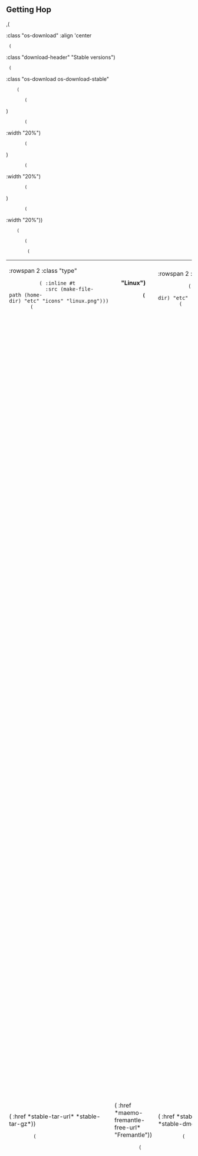 == Getting Hop ==

,(<DIV> :class "os-download" :align 'center
  (<DIV> :class "download-header" "Stable versions")
  (<TABLE> :class "os-download os-download-stable"
     (<COLGROUP> 
        (<COL>)
        (<COL> :width "20%")
        (<COL>)
        (<COL> :width "20%")
        (<COL>)
        (<COL> :width "20%"))
     (<TR> 
        (<TD> :rowspan 2 :class "type"
           (<IMG> :inline #t
             :src (make-file-path (home-dir) "etc" "icons" "linux.png")))
        (<TH> "Linux")
        (<TD> :rowspan 2 :class "type"
           (<IMG> :inline #t
             :src (make-file-path (home-dir) "etc" "icons" "maemo_install.png")))
        (<TH> "Maemo")
        (<TD> :rowspan 2 :class "type"
           (<IMG> :inline #t
             :src (make-file-path (home-dir) "etc" "icons" "macos.png")))
        (<TH> "MacOS X")
        (<TD> :rowspan 2 :class "type"
           (<IMG> :inline #t
             :src (make-file-path (home-dir) "etc" "icons" "windows.png")))
        (<TH> "Windows"))
     (<TR> 
         (<TD> (<A> :href *stable-tar-url* *stable-tar-gz*))
         (<TD> (<A> :href *maemo-fremantle-free-url* "Fremantle"))
         (<TD> (<A> :href *stable-dmg-url* (basename *stable-dmg*)))
         (<TD> (<A> :href *stable-jar-url* (basename *stable-jar*))))))

,(<DIV> :class "os-download" :align 'center
  (<DIV> :class "download-header" "Unstable versions")
  (<TABLE> :class "os-download os-download-unstable"
     (<COLGROUP> 
        (<COL>)
        (<COL> :width "50%")
        (<COL>)
        (<COL> :width "50%"))
     (<TR> 
        (<TD> :rowspan 2 :class "type"
           (<IMG> :inline #t
             :src (make-file-path (home-dir) "etc" "icons" "package.png")))
        (<TH> "Source")
        (<TD> :rowspan 2 :class "type"
           (<IMG> :inline #t
             :src (make-file-path (home-dir) "etc" "icons" "java.png")))
        (<TH> "Pre-compiled JVM"))
     (<TR> 
         (<TD> (<A> :href *devel-tar-url* *devel-tar-gz*))
         (<TD> (<A> :href *devel-jar-url* *devel-jar*)))))


,(<TABLE>
   :class "download"
   (<TR> (<TD> "&nbsp;"))
   (<TR> (<TH> [Older versions may be download by ,(<SPAN> :class "old" "ftp") at:]
         (<A> :href (home-ftp-hop-url) (home-ftp-hop-url))))
   (<TR> (<TD> "&nbsp;"))
   (<TR> (<TD> 
[Linux users ,(<B> "should") prefer the native version built
from the source code to the pre-compiled JVM version because it gives 
much better performance. On Linux, the JVM version should only be considered
for quick Hop experiments.])))

~~ HOP is shipped with some **Linux distributions** on which it can be
used without downloading and installing the source code manually:

  * ,(<IMG> :inline #t :src (make-file-path (home-dir) "etc" "icons" "arch-16x16.png")) [[http://aur.archlinux.org|Arch Linux]]
  * ,(<IMG> :inline #t :src (make-file-path (home-dir) "etc" "icons" "gentoo-16x16.png")) [[http://www.gentoo.org|Gentoo]]


~~ We provide some pre-compiled packages for non-standard architectures:

  * ,(<IMG> :inline #t :src (make-file-path (home-dir) "etc" "icons" "maemo-16x16.png")) [[http://maemo.org|Maemo]]

,(<DIV> :class "os-download" :align 'center
  (<DIV> :class "download-header" "Stable Maemo")
  (<TABLE> :class "os-download os-download-maemo"
     (<COLGROUP> 
        (<COL>)
        (<COL> :width "50%")
        (<COL>)
        (<COL> :width "50%"))
     (<TR> 
        (<TD> :rowspan 2 :class "type"
           (<IMG> :inline #t
             :src (make-file-path (home-dir) "etc" "icons" "maemo_install.png")))
        (<TH> "OS2008")
        (<TD> :rowspan 2 :class "type"
           (<IMG> :inline #t
             :src (make-file-path (home-dir) "etc" "icons" "maemo_install.png")))
        (<TH> "Maemo5"))
     (<TR> 
         (<TD> (<A> :href *maemo-chinook-free-url* "Chinook"))
         (<TD> (<A> :href *maemo-fremantle-free-url* "Fremantle")))))

,(<DIV> :class "os-download" :align 'center
  (<DIV> :class "download-header" "Unstable Maemo")
  (<TABLE> :class "os-download os-download-unstable"
     (<COLGROUP> 
        (<COL>)
        (<COL> :width "50%")
        (<COL>)
        (<COL> :width "50%"))
     (<TR> 
        (<TD> :rowspan 2 :class "type"
           (<IMG> :inline #t
             :src (make-file-path (home-dir) "etc" "icons" "maemo_install.png")))
        (<TH> "OS2008")
        (<TD> :rowspan 2 :class "type"
           (<IMG> :inline #t
             :src (make-file-path (home-dir) "etc" "icons" "maemo_install.png")))
        (<TH> "Maemo5"))
     (<TR> 
         (<TD> (<A> :href *maemo-chinook-unstable-url* "Chinook"))
         (<TD> (<A> :href *maemo-fremantle-unstable-url* "Fremantle")))))


== Getting Bigloo ==

In order to install HOP from the source (for significantly improving
performance), the ,(<A> :href (home-bigloo-url) "Bigloo") compiler has
first to be installed. Bigloo version **3.3a** or higher is required for
compiling HOP.

~~ Bigloo versions may be downloaded
from: ,(<A> :href (home-ftp-bigloo-url) (home-ftp-bigloo-url)).

== Browsing the code ==

The HOP source code may be browsed 
,(<A> :href (home-source-url) "here").

== License ==

<include>license.wiki</include>
